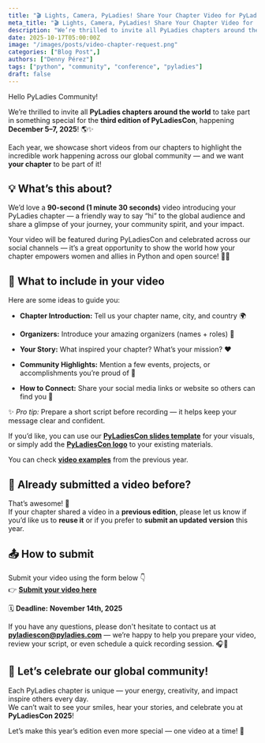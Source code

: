 ```yaml
---
title: "🎬 Lights, Camera, PyLadies! Share Your Chapter Video for PyLadiesCon 2025 💜"
meta_title: "🎬 Lights, Camera, PyLadies! Share Your Chapter Video for PyLadiesCon 2025 💜"
description: "We’re thrilled to invite all PyLadies chapters around the world to take part in something special for the **third edition of PyLadiesCon. 🌎✨"
date: 2025-10-17T05:00:00Z
image: "/images/posts/video-chapter-request.png"
categories: ["Blog Post",]
authors: ["Denny Pérez"]
tags: ["python", "community", "conference", "pyladies"]
draft: false
---
```


Hello PyLadies Community\!

We’re thrilled to invite all **PyLadies chapters around the world** to take part in something special for the **third edition of PyLadiesCon**, happening **December 5–7, 2025**\! 🌎✨

Each year, we showcase short videos from our chapters to highlight the incredible work happening across our global community — and we want **your chapter** to be part of it\!

## **💡 What’s this about?**

We’d love a **90-second (1 minute 30 seconds)** video introducing your PyLadies chapter — a friendly way to say “hi” to the global audience and share a glimpse of your journey, your community spirit, and your impact.

Your video will be featured during PyLadiesCon and celebrated across our social channels — it’s a great opportunity to show the world how your chapter empowers women and allies in Python and open source\! 🐍💪

## **🎥 What to include in your video**

Here are some ideas to guide you:

* **Chapter Introduction:** Tell us your chapter name, city, and country 🌍

* **Organizers:** Introduce your amazing organizers (names \+ roles) 💬

* **Your Story:** What inspired your chapter? What’s your mission? ❤️

* **Community Highlights:** Mention a few events, projects, or accomplishments you’re proud of 🎉

* **How to Connect:** Share your social media links or website so others can find you 🔗

✨ *Pro tip:* Prepare a short script before recording — it helps keep your message clear and confident.

If you’d like, you can use our [**PyLadiesCon slides template**](https://docs.google.com/presentation/d/1AfuoxJEMRfVJ648Il5BuDNMGHrKhvreSOfsMRtRqWGM/edit?usp=sharing) for your visuals, or simply add the [**PyLadiesCon logo**](https://drive.google.com/drive/folders/1YdH-okAxsURfe3oe1fDI7TrePn8BPsIb?usp=sharing) to your existing materials.

You can check [**video examples**](https://www.youtube.com/watch?v=uFvIcVqR5Dw&list=PLKiJs5wJSOOeWryfK7l5woXBF2suGey49) from the previous year.

## **🔁 Already submitted a video before?**

That’s awesome\! 🎉  
 If your chapter shared a video in a **previous edition**, please let us know if you’d like us to **reuse it** or if you prefer to **submit an updated version** this year.

## **📤 How to submit**

Submit your video using the form below 👇  
 👉 [**Submit your video here**](https://docs.google.com/forms/d/e/1FAIpQLSfk7boqWhR0PteWgwiRFesa8UbXMvMs3alQWp4HCjTzvrCJ8g/viewform?usp=preview)

🗓️ **Deadline:** **November 14th, 2025**

If you have any questions, please don't hesitate to contact us at [**pyladiescon@pyladies.com**](mailto:pyladiescon@pyladies.com) — we’re happy to help you prepare your video, review your script, or even schedule a quick recording session. 🎧🎥

## **💜 Let’s celebrate our global community\!**

Each PyLadies chapter is unique — your energy, creativity, and impact inspire others every day.  
 We can’t wait to see your smiles, hear your stories, and celebrate you at **PyLadiesCon 2025**\!

Let’s make this year’s edition even more special — one video at a time\! 🌟

